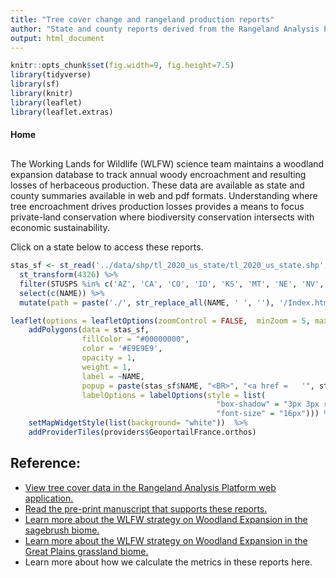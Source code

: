 ```yaml
---
title: "Tree cover change and rangeland production reports"
author: "State and county reports derived from the Rangeland Analysis Platform" 
output: html_document
---
```


```r
knitr::opts_chunk$set(fig.width=9, fig.height=7.5) 
library(tidyverse)
library(sf)
library(knitr)
library(leaflet)
library(leaflet.extras)
```

#### Home
<div style="margin-bottom:30px;"></div>

The Working Lands for Wildlife (WLFW) science team maintains a woodland expansion database to track annual woody encroachment and resulting losses of herbaceous production. These data are available as state and county summaries available in web and pdf formats.  Understanding where tree encroachment drives production losses provides a means to focus private-land conservation where biodiversity conservation intersects with economic sustainability.  

Click on a state below to access these reports.

```r
stas_sf <- st_read('../data/shp/tl_2020_us_state/tl_2020_us_state.shp', quiet = TRUE) %>% 
  st_transform(4326) %>%
  filter(STUSPS %in% c('AZ', 'CA', 'CO', 'ID', 'KS', 'MT', 'NE', 'NV', 'NM', 'ND', 'OK', 'OR', 'SD', 'TX', 'UT', 'WA', 'WY')) %>% 
  select(c(NAME)) %>%
  mutate(path = paste('./', str_replace_all(NAME, ' ', ''), '/Index.html', sep = ''))

leaflet(options = leafletOptions(zoomControl = FALSE,  minZoom = 5, maxZoom = 5, dragging = FALSE, attributionControl=FALSE)) %>%
    addPolygons(data = stas_sf, 
                fillColor = "#00000000", 
                color = '#E9E9E9', 
                opacity = 1, 
                weight = 1,
                label = ~NAME, 
                popup = paste(stas_sf$NAME, "<BR>", "<a href =   '", stas_sf$path, "' target = '_self'>", 'See the report </a>'),
                labelOptions = labelOptions(style = list(
                                              "box-shadow" = "3px 3px rgba(0,0,0,0.25)",
                                              "font-size" = "16px"))) %>%
    setMapWidgetStyle(list(background= "white"))  %>%
    addProviderTiles(providers$GeoportailFrance.orthos)
```

## Reference:
* [View tree cover data in the Rangeland Analysis Platform web application.](https://rangelands.app/rap/?biomass_t=herbaceous&ll=38.8633,-110.4298&z=5&landcover_t=tree){target="_blank"}  
* [Read the pre-print manuscript that supports these reports.](https://www.biorxiv.org/content/10.1101/2021.04.02.438282v1.abstract){target="_blank"}  
* [Learn more about the WLFW strategy on Woodland Expansion in the sagebrush biome.](https://wlfw.rangelands.app/sagebrush/woodland-expansion/){target="_blank"}
* [Learn more about the WLFW strategy on Woodland Expansion in the Great Plains grassland biome.](https://wlfw.rangelands.app/great-plains/woodland-expansion/){target="_blank"}
* Learn more about how we calculate the metrics in these reports here.

